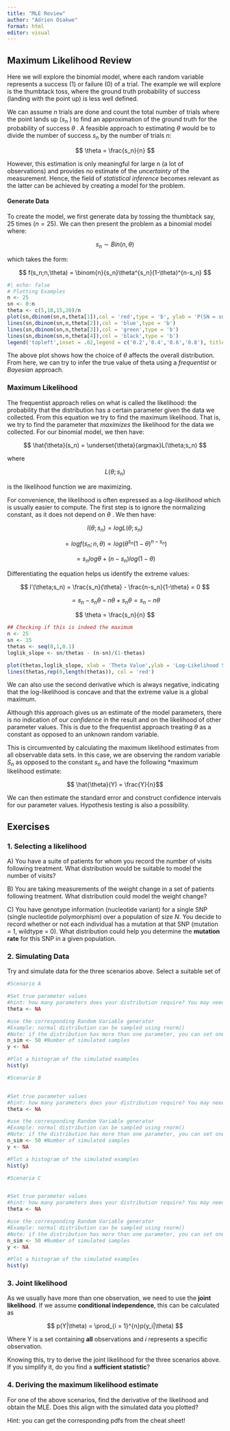 ---
title: "MLE Review"
author: "Adrien Osakwe"
format: html
editor: visual
---

## Maximum Likelihood Review

Here we will explore the binomial model, where each random variable represents a success (1) or failure (0) of a trial. The example we will explore is the thumbtack toss, where the ground truth probability of success (landing with the point up) is less well defined.

We can assume *n* trials are done and count the total number of trials where the point lands up ($s_n$ ) to find an approximation of the ground truth for the probability of success $\theta$ . A feasible approach to estimating $\theta$ would be to divide the number of success $s_n$ by the number of trials $n$:

$$
\theta = \frac{s_n}{n}
$$

However, this estimation is only meaningful for large n (a lot of observations) and provides no estimate of the *uncertainty* of the measurement. Hence, the field of *statistical inference* becomes relevant as the latter can be achieved by creating a model for the problem.

#### Generate Data

To create the model, we first generate data by tossing the thumbtack say, 25 times ($n = 25$). We can then present the problem as a binomial model where:

$$
s_n \sim Bin(n,\theta)
$$

which takes the form:

$$
f(s_n;n,\theta) = \binom{n}{s_n}\theta^{s_n}(1-\theta)^{n-s_n}
$$

```{r}
#| echo: false
# Plotting Examples
n <- 25
sn <- 0:n
theta <- c(5,10,15,20)/n
plot(sn,dbinom(sn,n,theta[1]),col = 'red',type = 'b', ylab = 'P(SN = sn)')
lines(sn,dbinom(sn,n,theta[2]),col = 'blue',type = 'b')
lines(sn,dbinom(sn,n,theta[3]),col = 'green',type = 'b')
lines(sn,dbinom(sn,n,theta[4]),col = 'black',type = 'b')
legend('topleft',inset = .02,legend = c('0.2','0.4','0.6','0.8'), title = 'Theta Value',col = c('red','blue','green','black'),lwd =2 )
```

The above plot shows how the choice of $\theta$ affects the overall distribution. From here, we can try to infer the true value of theta using a *frequentist* or *Bayesian* approach.

### Maximum Likelihood

The frequentist approach relies on what is called the likelihood: the probability that the distribution has a certain parameter given the data we collected. From this equation we try to find the maximum likelihood. That is, we try to find the parameter that *maximizes* the likelihood for the data we collected. For our binomial model, we then have:

$$
\hat{\theta}(s_n) = \underset{\theta}{argmax}L(\theta;s_n)
$$

where

$$
L(\theta;s_n)
$$

is the likelihood function we are maximizing.

For convenience, the likelihood is often expressed as a *log-likelihood* which is usually easier to compute. The first step is to ignore the normalizing constant, as it does not depend on $\theta$ . We then have:

$$
l(\theta;s_n) = logL(\theta;s_n) 
$$

$$
= logf(s_n;n,\theta) \propto  log(\theta^{s_n}(1-\theta)^{n-s_n})
$$

$$
= s_nlog\theta + (n-s_n)log(1-\theta)
$$

Differentiating the equation helps us identify the extreme values:

$$
l'(\theta;s_n) = \frac{s_n}{\theta} - \frac{n-s_n}{1-\theta} = 0
$$

$$
 = s_n-s_n\theta - n\theta + s_n\theta = s_n -n\theta
$$

$$
\theta = \frac{s_n}{n}
$$

```{r}

## Checking if this is indeed the maximum
n <- 25
sn <- 15
thetas <- seq(0,1,0.1)
loglik_slope <- sn/thetas - (n-sn)/(1-thetas)

plot(thetas,loglik_slope, xlab = 'Theta Value',ylab = 'Log-Likelihood Slope')
lines(thetas,rep(0,length(thetas)), col = 'red')
```

We can also use the second derivative which is always negative, indicating that the log-likelihood is concave and that the extreme value is a global maximum.

Although this approach gives us an estimate of the model parameters, there is no indication of our *confidence* in the result and on the likelihood of other parameter values. This is due to the frequentist approach treating $\theta$ as a constant as opposed to an unknown random variable.

This is circumvented by calculating the maximum likelihood estimates from all observable data sets. In this case, we are observing the random variable $S_n$ as opposed to the constant $s_n$ and have the following \*maximum likelihood estimate:

$$ \hat{\theta}(Y) = \frac{Y}{n}$$

We can then estimate the standard error and construct confidence intervals for our parameter values. Hypothesis testing is also a possibility.

## Exercises

### 

### 1. Selecting a likelihood

A\) You have a suite of patients for whom you record the number of visits following treatment. What distribution would be suitable to model the number of visits?

B\) You are taking measurements of the weight change in a set of patients following treatment. What distribution could model the weight change?

C\) You have genotype information (nucleotide variant) for a single SNP (single nucleotide polymorphism) over a population of size $N$. You decide to record whether or not each individual has a mutation at that SNP (mutation = 1, wildtype = 0). What distribution could help you determine the **mutation rate** for this SNP in a given population.

### 2. Simulating Data

Try and simulate data for the three scenarios above. Select a suitable set of

```{r}
#Scenario A

#Set true parameter values
#hint: how many parameters does your distribution require? You may need more than 1
theta <- NA

#use the corresponding Random Variable generator
#Example: normal distribution can be sampled using rnorm()
#Note: if the distribution has more than one parameter, you can set one of them to be known ex: for a normal distribution, assume the variance is known.
n_sim <- 50 #Number of simulated samples
y <- NA

#Plot a histogram of the simulated examples
hist(y)
```

```{r}
#Scenario B


#Set true parameter values
#hint: how many parameters does your distribution require? You may need more than 1
theta <- NA

#use the corresponding Random Variable generator
#Example: normal distribution can be sampled using rnorm()
#Note: if the distribution has more than one parameter, you can set one of them to be known ex: for a normal distribution, assume the variance is known.
n_sim <- 50 #Number of simulated samples
y <- NA

#Plot a histogram of the simulated examples
hist(y)
```

```{r}
#Scenario C


#Set true parameter values
#hint: how many parameters does your distribution require? You may need more than 1
theta <- NA

#use the corresponding Random Variable generator
#Example: normal distribution can be sampled using rnorm()
#Note: if the distribution has more than one parameter, you can set one of them to be known ex: for a normal distribution, assume the variance is known.
n_sim <- 50 #Number of simulated samples
y <- NA

#Plot a histogram of the simulated examples
hist(y)
```

### 3. Joint likelihood

As we usually have more than one observation, we need to use the **joint likelihood**. If we assume **conditional independence**, this can be calculated as

$$
p(Y|\theta) = \prod_{i = 1}^{n}p(y_i|\theta)  
$$

Where Y is a set containing **all** observations and $i$ represents a specific observation.

Knowing this, try to derive the joint likelihood for the three scenarios above. If you simplify it, do you find a **sufficient statistic**?

### 4. Deriving the maximum likelihood estimate

For one of the above scenarios, find the derivative of the likelihood and obtain the MLE. Does this align with the simulated data you plotted?

Hint: you can get the corresponding pdfs from the cheat sheet!
